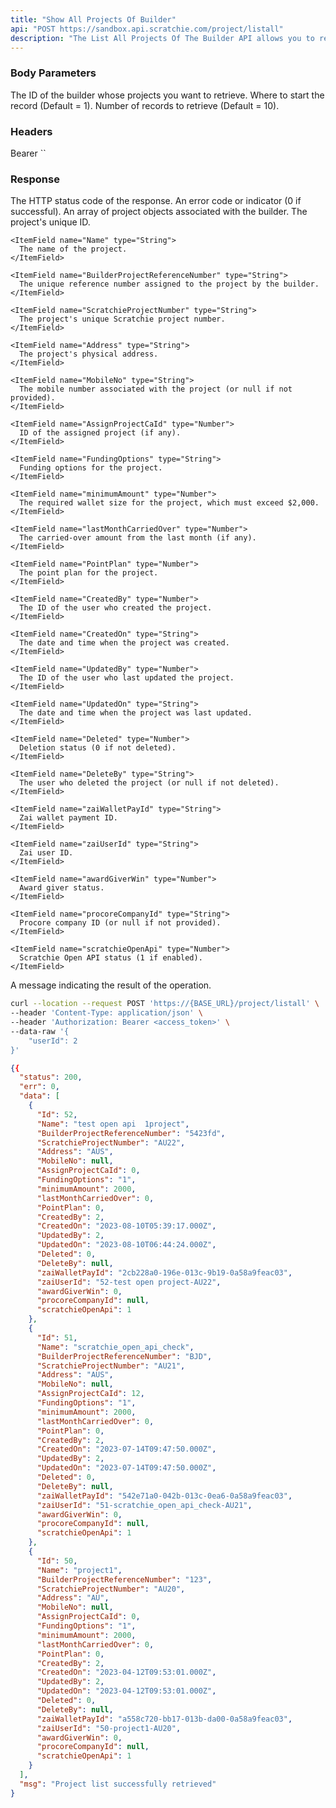 ```yaml
---
title: "Show All Projects Of Builder"
api: "POST https://sandbox.api.scratchie.com/project/listall"
description: "The List All Projects Of The Builder API allows you to retrieve all the projects associated with a specific builder within the Scratchie Open API system."
---
```


### Body Parameters

<ParamField body="userId" type="Number">
  The ID of the builder whose projects you want to retrieve.
</ParamField>

<ParamField body="start" type="Number">
  Where to start the record (Default = 1).
</ParamField>

<ParamField body="limit" type="Number">
  Number of records to retrieve (Default = 10).
</ParamField>

### Headers

<ParamField body="Authorization" type="String">
  Bearer `<access_token>`
</ParamField>

### Response

<ResponseField name="status" type="Number">
  The HTTP status code of the response.
</ResponseField>

<ResponseField name="err" type="Number">
  An error code or indicator (0 if successful).
</ResponseField>

<ResponseField name="data" type="Array">
  An array of project objects associated with the builder.

  <ItemField type="Object">
    <ItemField name="Id" type="Number">
      The project's unique ID.
    </ItemField>

    <ItemField name="Name" type="String">
      The name of the project.
    </ItemField>

    <ItemField name="BuilderProjectReferenceNumber" type="String">
      The unique reference number assigned to the project by the builder.
    </ItemField>

    <ItemField name="ScratchieProjectNumber" type="String">
      The project's unique Scratchie project number.
    </ItemField>

    <ItemField name="Address" type="String">
      The project's physical address.
    </ItemField>

    <ItemField name="MobileNo" type="String">
      The mobile number associated with the project (or null if not provided).
    </ItemField>

    <ItemField name="AssignProjectCaId" type="Number">
      ID of the assigned project (if any).
    </ItemField>

    <ItemField name="FundingOptions" type="String">
      Funding options for the project.
    </ItemField>

    <ItemField name="minimumAmount" type="Number">
      The required wallet size for the project, which must exceed $2,000.
    </ItemField>

    <ItemField name="lastMonthCarriedOver" type="Number">
      The carried-over amount from the last month (if any).
    </ItemField>

    <ItemField name="PointPlan" type="Number">
      The point plan for the project.
    </ItemField>

    <ItemField name="CreatedBy" type="Number">
      The ID of the user who created the project.
    </ItemField>

    <ItemField name="CreatedOn" type="String">
      The date and time when the project was created.
    </ItemField>

    <ItemField name="UpdatedBy" type="Number">
      The ID of the user who last updated the project.
    </ItemField>

    <ItemField name="UpdatedOn" type="String">
      The date and time when the project was last updated.
    </ItemField>

    <ItemField name="Deleted" type="Number">
      Deletion status (0 if not deleted).
    </ItemField>

    <ItemField name="DeleteBy" type="String">
      The user who deleted the project (or null if not deleted).
    </ItemField>

    <ItemField name="zaiWalletPayId" type="String">
      Zai wallet payment ID.
    </ItemField>

    <ItemField name="zaiUserId" type="String">
      Zai user ID.
    </ItemField>

    <ItemField name="awardGiverWin" type="Number">
      Award giver status.
    </ItemField>

    <ItemField name="procoreCompanyId" type="String">
      Procore company ID (or null if not provided).
    </ItemField>

    <ItemField name="scratchieOpenApi" type="Number">
      Scratchie Open API status (1 if enabled).
    </ItemField>
  </ItemField>

</ResponseField>

<ResponseField name="msg" type="String">
  A message indicating the result of the operation.
</ResponseField>

<RequestExample>

```bash
curl --location --request POST 'https://{BASE_URL}/project/listall' \
--header 'Content-Type: application/json' \
--header 'Authorization: Bearer <access_token>' \
--data-raw '{
    "userId": 2
}'
```
</RequestExample>

<ResponseExample>

```json Response
{{
  "status": 200,
  "err": 0,
  "data": [
    {
      "Id": 52,
      "Name": "test open api  1project",
      "BuilderProjectReferenceNumber": "5423fd",
      "ScratchieProjectNumber": "AU22",
      "Address": "AUS",
      "MobileNo": null,
      "AssignProjectCaId": 0,
      "FundingOptions": "1",
      "minimumAmount": 2000,
      "lastMonthCarriedOver": 0,
      "PointPlan": 0,
      "CreatedBy": 2,
      "CreatedOn": "2023-08-10T05:39:17.000Z",
      "UpdatedBy": 2,
      "UpdatedOn": "2023-08-10T06:44:24.000Z",
      "Deleted": 0,
      "DeleteBy": null,
      "zaiWalletPayId": "2cb228a0-196e-013c-9b19-0a58a9feac03",
      "zaiUserId": "52-test open project-AU22",
      "awardGiverWin": 0,
      "procoreCompanyId": null,
      "scratchieOpenApi": 1
    },
    {
      "Id": 51,
      "Name": "scratchie_open_api_check",
      "BuilderProjectReferenceNumber": "BJD",
      "ScratchieProjectNumber": "AU21",
      "Address": "AUS",
      "MobileNo": null,
      "AssignProjectCaId": 12,
      "FundingOptions": "1",
      "minimumAmount": 2000,
      "lastMonthCarriedOver": 0,
      "PointPlan": 0,
      "CreatedBy": 2,
      "CreatedOn": "2023-07-14T09:47:50.000Z",
      "UpdatedBy": 2,
      "UpdatedOn": "2023-07-14T09:47:50.000Z",
      "Deleted": 0,
      "DeleteBy": null,
      "zaiWalletPayId": "542e71a0-042b-013c-0ea6-0a58a9feac03",
      "zaiUserId": "51-scratchie_open_api_check-AU21",
      "awardGiverWin": 0,
      "procoreCompanyId": null,
      "scratchieOpenApi": 1
    },
    {
      "Id": 50,
      "Name": "project1",
      "BuilderProjectReferenceNumber": "123",
      "ScratchieProjectNumber": "AU20",
      "Address": "AU",
      "MobileNo": null,
      "AssignProjectCaId": 0,
      "FundingOptions": "1",
      "minimumAmount": 2000,
      "lastMonthCarriedOver": 0,
      "PointPlan": 0,
      "CreatedBy": 2,
      "CreatedOn": "2023-04-12T09:53:01.000Z",
      "UpdatedBy": 2,
      "UpdatedOn": "2023-04-12T09:53:01.000Z",
      "Deleted": 0,
      "DeleteBy": null,
      "zaiWalletPayId": "a558c720-bb17-013b-da00-0a58a9feac03",
      "zaiUserId": "50-project1-AU20",
      "awardGiverWin": 0,
      "procoreCompanyId": null,
      "scratchieOpenApi": 1
    }
  ],
  "msg": "Project list successfully retrieved"
}
```
</ResponseExample>
